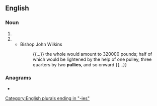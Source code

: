 ==English==

===Noun===
{{head|en|noun form}}

# {{plural of|pully|lang=en}}
# {{plural of|pulley|lang=en}}
#* Bishop John Wilkins
#*: {{...}} the whole would amount to 320000 pounds; half of which would be lightened by the help of one pulley, three quarters by two '''pullies''', and so onward {{...}}

===Anagrams===
* {{anagrams|en|a=eillpsu|pilules}}

[[Category:English plurals ending in "-ies"]]